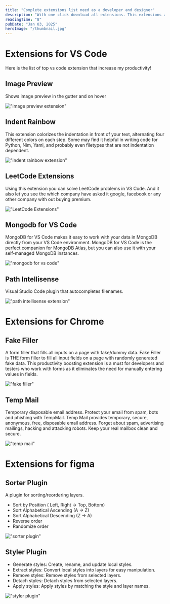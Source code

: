 ```yaml
---
title: "Complete extensions list need as a developer and designer"
description: "With one click download all extensions. This extensions are best in their category they increase the productivity of developer & designer by 100x."
readingTime: "8"
pubDate: "Jan 03, 2025"
heroImage: "/thumbnail.jpg"
---
```


# Extensions for VS Code


<HighLightBox>
  Here is the list of top vs code extension that increase my productivity!
</HighLightBox>

## Image Preview

Shows image preview in the gutter and on hover

!["image preview extension"](./public/images/Image-preview.png)

## Indent Rainbow

This extension colorizes the indentation in front of your text, alternating four different colors on each step. Some may find it helpful in writing code for Python, Nim, Yaml, and probably even filetypes that are not indentation dependent.

!["indent rainbow extension"](./public/images/indent-rainbow.png)

## LeetCode Extensions

Using this extension you can solve LeetCode problems in VS Code. And it also let you see the which company have asked it google, facebook or any other company with out buying premium.

!["LeetCode Extensions"](./public/images/Leetcode.png)

## Mongodb for VS Code

MongoDB for VS Code makes it easy to work with your data in MongoDB directly from your VS Code environment. MongoDB for VS Code is the perfect companion for MongoDB Atlas, but you can also use it with your self-managed MongoDB instances.

!["mongodb for vs code"](./public/images/mongodb-for-vs-code.png)

## Path Intellisense

Visual Studio Code plugin that autocompletes filenames.

!["path intellisense extension"](./public/images/path-intellisense.png)

# Extensions for Chrome

## Fake Filler

A form filler that fills all inputs on a page with fake/dummy data.
Fake Filler is THE form filler to fill all input fields on a page with randomly generated fake data. This productivity boosting extension is a must for developers and testers who work with forms as it eliminates the need for manually entering values in fields.

!["fake filler"](./public/images/fake-filler.png)

## Temp Mail

Temporary disposable email address. Protect your email from spam, bots and phishing with TempMail.
Temp Mail provides temporary, secure, anonymous, free, disposable email address.
Forget about spam, advertising mailings, hacking and attacking robots. Keep your real mailbox clean and secure.

!["temp mail"](./public/images/temp-mail-diaposable-temporary-email.png)

# Extensions for figma

## Sorter Plugin

A plugin for sorting/reordering layers.

- Sort by Position ( Left, Right -> Top, Bottom)
- Sort Alphabetical Ascending (A -> Z)
- Sort Alphabetical Descending (Z -> A)
- Reverse order
- Randomize order

!["sorter plugin"](./public/images/sorter-plugin.png)

## Styler Plugin

- Generate styles: Create, rename, and update local styles.
- Extract styles: Convert local styles into layers for easy manipulation.
- Remove styles: Remove styles from selected layers.
- Detach styles: Detach styles from selected layers.
- Apply styles: Apply styles by matching the style and layer names.

!["styler plugin"](./public/images/styler-plugin.png)
